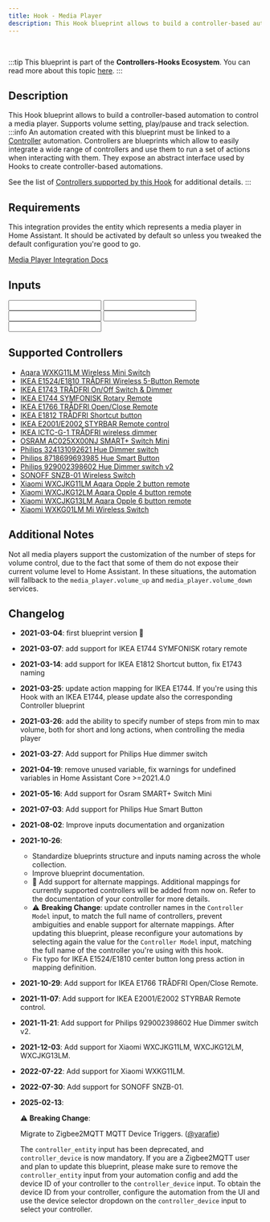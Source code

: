 ```yaml
---
title: Hook - Media Player
description: This Hook blueprint allows to build a controller-based automation to control a media player. Supports volume setting, play/pause and track selection.
---
```



<ImportCard id='media_player' category='hooks' />

<br />

:::tip
This blueprint is part of the **Controllers-Hooks Ecosystem**. You can read more about this topic [here](/docs/controllers-hooks-ecosystem).
:::

## Description

This Hook blueprint allows to build a controller-based automation to control a media player. Supports volume setting, play/pause and track selection.
:::info
An automation created with this blueprint must be linked to a [Controller](/docs/blueprints/controllers) automation. Controllers are blueprints which allow to easily integrate a wide range of controllers and use them to run a set of actions when interacting with them. They expose an abstract interface used by Hooks to create controller-based automations.

See the list of [Controllers supported by this Hook](#supported-controllers) for additional details.
:::

## Requirements

<Requirement id='controller' required/>
<Requirement name='Media Player Integration' required>

This integration provides the entity which represents a media player in Home Assistant. It should be activated by default so unless you tweaked the default configuration you're good to go.

[Media Player Integration Docs](https://www.home-assistant.io/integrations/media_player/)

</Requirement>

## Inputs

<Input
  name='Controller Device'
  description='The controller device which will control the Media Player. Choose a value only if the integration used to connect the controller to Home Assistant exposes it as a Device. This value should match the one specified in the corresponding Controller automation.'
  selector='device'
  required
/>
<Input
  name='Controller model'
  description='The model for the controller used in this automation. Choose a value from the list of supported controllers.'
  selector='select'
  required
/>
<Input
  name='Media Player'
  description='Media player which will be controlled with this automation.'
  selector='entity'
  required
/>
<Input
  name='Volume steps - short actions'
  description='Number of steps from min to max volume when controlling volume with short actions (eg. button press), if the media player supports it.'
  selector='number'
/>
<Input
  name='Volume steps - long actions'
  description='Number of steps from min to max volume when controlling volume with long actions (eg. button hold or controller rotation), if the media player supports it.'
  selector='number'
/>

## Supported Controllers

- [Aqara WXKG11LM Wireless Mini Switch](/docs/blueprints/controllers/xiaomi_wxkg11lm)
- [IKEA E1524/E1810 TRÅDFRI Wireless 5-Button Remote](/docs/blueprints/controllers/ikea_e1524_e1810)
- [IKEA E1743 TRÅDFRI On/Off Switch & Dimmer](/docs/blueprints/controllers/ikea_e1743)
- [IKEA E1744 SYMFONISK Rotary Remote](/docs/blueprints/controllers/ikea_e1744)
- [IKEA E1766 TRÅDFRI Open/Close Remote](/docs/blueprints/controllers/ikea_e1766)
- [IKEA E1812 TRÅDFRI Shortcut button](/docs/blueprints/controllers/ikea_e1812)
- [IKEA E2001/E2002 STYRBAR Remote control](/docs/blueprints/controllers/ikea_e2001_e2002)
- [IKEA ICTC-G-1 TRÅDFRI wireless dimmer](/docs/blueprints/controllers/ikea_ictc_g_1)
- [OSRAM AC025XX00NJ SMART+ Switch Mini](/docs/blueprints/controllers/osram_ac025xx00nj)
- [Philips 324131092621 Hue Dimmer switch](/docs/blueprints/controllers/philips_324131092621)
- [Philips 8718699693985 Hue Smart Button](/docs/blueprints/controllers/philips_8718699693985)
- [Philips 929002398602 Hue Dimmer switch v2](/docs/blueprints/controllers/philips_929002398602)
- [SONOFF SNZB-01 Wireless Switch](/docs/blueprints/controllers/sonoff_snzb01)
- [Xiaomi WXCJKG11LM Aqara Opple 2 button remote](/docs/blueprints/controllers/xiaomi_wxcjkg11lm)
- [Xiaomi WXCJKG12LM Aqara Opple 4 button remote](/docs/blueprints/controllers/xiaomi_wxcjkg12lm)
- [Xiaomi WXCJKG13LM Aqara Opple 6 button remote](/docs/blueprints/controllers/xiaomi_wxcjkg13lm)
- [Xiaomi WXKG01LM Mi Wireless Switch](/docs/blueprints/controllers/xiaomi_wxkg11lm)

## Additional Notes

Not all media players support the customization of the number of steps for volume control, due to the fact that some of them do not expose their current volume level to Home Assistant. In these situations, the automation will fallback to the `media_player.volume_up` and `media_player.volume_down` services.

## Changelog

- **2021-03-04**: first blueprint version :tada:
- **2021-03-07**: add support for IKEA E1744 SYMFONISK rotary remote
- **2021-03-14**: add support for IKEA E1812 Shortcut button, fix E1743 naming
- **2021-03-25**: update action mapping for IKEA E1744. If you're using this Hook with an IKEA E1744, please update also the corresponding Controller blueprint
- **2021-03-26**: add the ability to specify number of steps from min to max volume, both for short and long actions, when controlling the media player
- **2021-03-27**: Add support for Philips Hue dimmer switch
- **2021-04-19**: remove unused variable, fix warnings for undefined variables in Home Assistant Core >=2021.4.0
- **2021-05-16**: Add support for Osram SMART+ Switch Mini
- **2021-07-03**: Add support for Philips Hue Smart Button
- **2021-08-02**: Improve inputs documentation and organization
- **2021-10-26**:
  - Standardize blueprints structure and inputs naming across the whole collection.
  - Improve blueprint documentation.
  - :tada: Add support for alternate mappings. Additional mappings for currently supported controllers will be added from now on. Refer to the documentation of your controller for more details.
  - :warning: **Breaking Change**: update controller names in the `Controller Model` input, to match the full name of controllers, prevent ambiguities and enable support for alternate mappings. After updating this blueprint, please reconfigure your automations by selecting again the value for the `Controller Model` input, matching the full name of the controller you're using with this hook.
  - Fix typo for IKEA E1524/E1810 center button long press action in mapping definition.
- **2021-10-29**: Add support for IKEA E1766 TRÅDFRI Open/Close Remote.
- **2021-11-07**: Add support for IKEA E2001/E2002 STYRBAR Remote control.
- **2021-11-21**: Add support for Philips 929002398602 Hue Dimmer switch v2.
- **2021-12-03**: Add support for Xiaomi WXCJKG11LM, WXCJKG12LM, WXCJKG13LM.
- **2022-07-22**: Add support for Xiaomi WXKG11LM.
- **2022-07-30**: Add support for SONOFF SNZB-01.
- **2025-02-13**:

  :warning: **Breaking Change**:

  Migrate to Zigbee2MQTT MQTT Device Triggers. ([@yarafie](https://github.com/yarafie))

  The `controller_entity` input has been deprecated, and `controller_device` is now mandatory.
  If you are a Zigbee2MQTT user and plan to update this blueprint, please make sure to remove the `controller_entity` input from your automation config and add the device ID of your controller to the `controller_device` input.
  To obtain the device ID from your controller, configure the automation from the UI and use the device selector dropdown on the `controller_device` input to select your controller.
